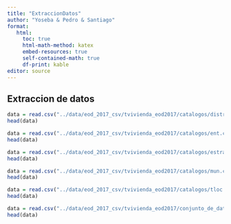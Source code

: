 ```yaml
---
title: "ExtraccionDatos"
author: "Yoseba & Pedro & Santiago"
format:
   html:
     toc: true
     html-math-method: katex
     embed-resources: true
     self-contained-math: true
     df-print: kable
editor: source
---
```


## Extraccion de datos

```r
data = read.csv("../data/eod_2017_csv/tvivienda_eod2017/catalogos/distrito.csv", stringsAsFactors = TRUE)
head(data)
```
```r
data = read.csv("../data/eod_2017_csv/tvivienda_eod2017/catalogos/ent.csv", stringsAsFactors = TRUE)
head(data)
```
```r
data = read.csv("../data/eod_2017_csv/tvivienda_eod2017/catalogos/estrato.csv", stringsAsFactors = TRUE)
head(data)
```
```r
data = read.csv("../data/eod_2017_csv/tvivienda_eod2017/catalogos/mun.csv", stringsAsFactors = TRUE)
head(data)
```
```r
data = read.csv("../data/eod_2017_csv/tvivienda_eod2017/catalogos/tloc.csv", stringsAsFactors = TRUE)
head(data)
```

```r
data = read.csv("../data/eod_2017_csv/tvivienda_eod2017/conjunto_de_datos/tvivienda.csv", stringsAsFactors = TRUE)
head(data)
```